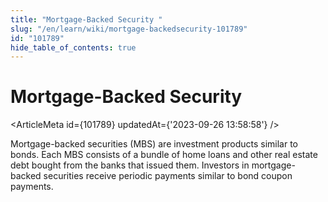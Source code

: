 ```yaml
---
title: "Mortgage-Backed Security "
slug: "/en/learn/wiki/mortgage-backedsecurity-101789"
id: "101789"
hide_table_of_contents: true
---
```



# Mortgage-Backed Security 

<ArticleMeta id={101789} updatedAt={'2023-09-26 13:58:58'} />
<div className='border-solid border-b border-t-0 my-4 border-[var(--ifm-color-gray-300)]' />

Mortgage-backed securities (MBS) are investment products similar to bonds. Each MBS consists of a bundle of home loans and other real estate debt bought from the banks that issued them. Investors in mortgage-backed securities receive periodic payments similar to bond coupon payments.
